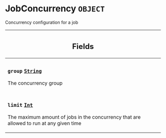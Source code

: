 <!--
  _____   ____    _   _  ____ _______   ______ _____ _____ _______
  |  __  / __   |  | |/ __ __   __| |  ____|  __ _   _|__   __|
  | |  | | |  | | |  | | |  | | | |    | |__  | |  | || |    | |
  | |  | | |  | | | . ` | |  | | | |    |  __| | |  | || |    | |
  | |__| | |__| | | |  | |__| | | |    | |____| |__| || |_   | |
  |_____/ ____/  |_| _|____/  |_|    |______|_____/_____|  |_|
  This file is auto-generated by script/generate_graphql_api_content.sh,
  please build the schema.json by running `rails api:graph:export`
  with https://github.com/buildkite/buildkite/,
  replace the content in data/graphql_data_schema.json
  and run the generation script `./scripts/generate-graphql-api-content.sh`.
-->
<!-- vale off -->
<h1 class="has-pills" data-algolia-exclude>
  JobConcurrency
  <span class="pill pill--object pill--normal-case pill--large"><code>OBJECT</code></span>
</h1>
<!-- vale on -->

<p>Concurrency configuration for a job</p>

<table class="responsive-table responsive-table--single-column-rows">
  <thead>
    <th>
      <h2 data-algolia-exclude>Fields</h2>
    </th>
  </thead>
  <tbody>
    <tr>
      <td>
        <h3 class="is-small has-pills">
          <code>group</code>
          <a
            href="/docs/apis/graphql/schemas/scalar/string"
            class="pill pill--scalar pill--normal-case pill--medium"
            title="Go to SCALAR String"
          >
            <code>String</code>
          </a>
        </h3>
        <p>The concurrency group</p>
      </td>
    </tr>
    <tr>
      <td>
        <h3 class="is-small has-pills">
          <code>limit</code>
          <a
            href="/docs/apis/graphql/schemas/scalar/int"
            class="pill pill--scalar pill--normal-case pill--medium"
            title="Go to SCALAR Int"
          >
            <code>Int</code>
          </a>
        </h3>
        <p>
          The maximum amount of jobs in the concurrency that are allowed to run
          at any given time
        </p>
      </td>
    </tr>
  </tbody>
</table>
